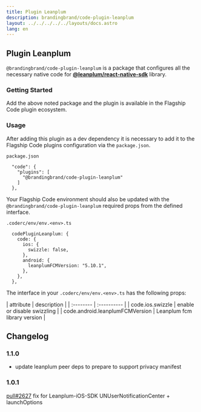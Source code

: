 ```yaml
---
title: Plugin Leanplum
description: brandingbrand/code-plugin-leanplum
layout: ../../../../../layouts/docs.astro
lang: en
---
```



## Plugin Leanplum

`@brandingbrand/code-plugin-leanplum` is a package that configures all the necessary native code for [**@leanplum/react-native-sdk**](https://github.com/Leanplum/Leanplum-ReactNative-SDK/tree/1.2.1) library.

### Getting Started

<div class="flex w-full my-6">
  <CodeCopy args="yarn add -D @brandingbrand/code-plugin-leanplum && yarn add @leanplum/react-native-sdk@~2.0.0 clevertap-react-native@^0.9.4" />
</div>

Add the above noted package and the plugin is available in the Flagship Code plugin ecosystem.

### Usage

After adding this plugin as a dev dependency it is necessary to add it to the Flagship Code plugins configuration via the `package.json`.

`package.json`

```
  "code": {
    "plugins": [
      "@brandingbrand/code-plugin-leanplum"
    ]
  },
```

Your Flagship Code environment should also be updated with the `@brandingbrand/code-plugin-leanplum` required props from the defined interface.

`.coderc/env/env.<env>.ts`

```
  codePluginLeanplum: {
    code: {
      ios: {
        swizzle: false,
      },
      android: {
        leanplumFCMVersion: "5.10.1",
      },
    },
  },
```

The interface in your `.coderc/env/env.<env>.ts` has the following props:

<div class="my-4 overflow-scroll">
  | attribute | description | | :-------- | :---------- | | code.ios.swizzle |
  enable or disable swizzling | | code.android.leanplumFCMVersion | Leanplum fcm
  library version |
</div>

## Changelog

### 1.1.0

- update leanplum peer deps to prepare to support privacy manifest

### 1.0.1

[pull#2627](https://github.com/brandingbrand/flagship/pull/2627) fix for Leanplum-iOS-SDK UNUserNotificationCenter + launchOptions
